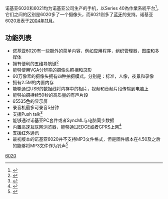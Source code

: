 {{Infobox Mobile phone |
| name =诺基亚 6020<br>Nokia 6020
| image = Nokia 6020.jpg
| imagesize = 250px
| manufacturer=[[Nokia|Nokia]]
| available = [[2004年11月|2004年11月]]
| screen = 95×65像素的彩色 STN LCD屏幕（65535色）
| ringtone = 单弦铃声
| camera = 60万像素的VGA分辨率摄像头
| memory = 2.5MB
| networks = [[GSM-1900|GSM-1900]]和[[GSM-850|GSM-850]]
| battery = 1000mAh 鋰離子電池，通话时间330分钟，待机时间240小时
| connectivity = [[蓝牙|蓝牙]]、[[红外線|红外線]]、[[GPRS|GPRS]]、[[WAP|WAP]]、[[EDGE|EDGE]]
| size =  119×50×23mm，72立方厘米
| predecessor = [[诺基亚_6010|诺基亚 6010]]
| successor = [[诺基亚_6021|诺基亚 6021]]、[[诺基亚_6030|诺基亚 6030]]
| form = [[手機規格#直立式|直立式]]
| weight =111克
| music = 能够将MP3文件作为铃声
}}

诺基亚6020和6021均为诺基亚公司生产的手机，以Series 40為作業系統平台<ref>{{cite web|title=Nokia 6021 specifications and reviews|url=http://www.esato.com/phones/Nokia-6021-170|access-date=16 April 2018|website=www.esato.com|archive-date=2021-08-18|archive-url=https://web.archive.org/web/20210818094035/https://www.esato.com/phones/Nokia-6021-170|dead-url=no}}</ref>。它们之间的区别是6020多了一个摄像头，而6021则多了[[蓝牙|蓝牙]]的支持。诺基亚6020发表于[[2004年11月|2004年11月]]。

== 功能列表 ==
* 诺基亚6020有一些额外的菜单内容，例如应用程序，组织管理器，图库和多媒体
* 拥有便利的五维导航键<ref name="userguide">{{Cite web|title=User’s Guide for Nokia 6020|url=http://nds2.webapps.microsoft.com/files/support/apac/phones/guides/Nokia_6020_APAC_UG_en.pdf|access-date=2018-12-21|website=nds2.webapps.microsoft.com|archive-date=2021-08-18|archive-url=https://web.archive.org/web/20210818090838/http://nds2.webapps.microsoft.com/files/support/apac/phones/guides/Nokia_6020_APAC_UG_en.pdf|dead-url=no}}</ref>
* 能够使用VGA分辨率的摄像头照相和录影
* 60万像素的摄像头拥有四种拍摄模式，分别是：标准，人像，夜景和录像
* 拥有2.5M的内置内存
* 能够通过USB的数据线将内存中的相片，视频和音频片段传输到电脑上
* 能够拍摄持续50秒的高质量的有声片段
* 65535色的显示屏
* 录音机最多可录音5分钟
* 支援Push talk<ref>{{Cite web|title=Push to talk now available for Optus mobile|url=https://www.cnet.com/news/push-to-talk-now-available-for-optus-mobile/|access-date=2018-12-21|last=staff|first=CNET Australia|website=CNET|language=en|archive-date=2019-04-05|archive-url=https://web.archive.org/web/20190405113544/https://www.cnet.com/news/push-to-talk-now-available-for-optus-mobile/|dead-url=no}}</ref>
* 能够通过诺基亚PC套件或者SyncML与电脑同步数据
* 内置高速互联网浏览器，能够通过EDGE或者GPRS上网<ref name="userguide2">{{Cite web|title=User’s Guide for Nokia 6020|url=http://nds2.webapps.microsoft.com/files/support/apac/phones/guides/Nokia_6020_APAC_UG_en.pdf|access-date=2018-12-21|website=nds2.webapps.microsoft.com|archive-date=2021-08-18|archive-url=https://web.archive.org/web/20210818090838/http://nds2.webapps.microsoft.com/files/support/apac/phones/guides/Nokia_6020_APAC_UG_en.pdf|dead-url=no}}</ref>
* 支援红外通讯
* 最初版本的诺基亚6020并不支持MP3文件格式，但是固件版本在4.50及之后的能够将MP3文件作为铃声<ref>{{Cite web|title=Nokia 6020 technical specifications :: GSMchoice.com|url=https://www.gsmchoice.com/en/catalogue/nokia/6020/|access-date=2018-12-21|last=o.o|first=gsmchoice com / PIK Sp z|website=www.gsmchoice.com|language=en|archive-date=2021-08-18|archive-url=https://web.archive.org/web/20210818090838/https://www.gsmchoice.com/en/catalogue/nokia/6020/|dead-url=no}}</ref>

{{Nokia phones}}

[[Category:诺基亚手机|6020]]